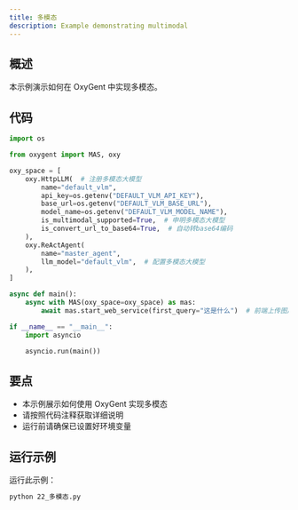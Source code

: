 ```yaml
---
title: 多模态
description: Example demonstrating multimodal
---
```


## 概述

本示例演示如何在 OxyGent 中实现多模态。

## 代码

```python
import os

from oxygent import MAS, oxy

oxy_space = [
    oxy.HttpLLM(  # 注册多模态大模型
        name="default_vlm",
        api_key=os.getenv("DEFAULT_VLM_API_KEY"),
        base_url=os.getenv("DEFAULT_VLM_BASE_URL"),
        model_name=os.getenv("DEFAULT_VLM_MODEL_NAME"),
        is_multimodal_supported=True,  # 申明多模态大模型
        is_convert_url_to_base64=True,  # 自动转base64编码
    ),
    oxy.ReActAgent(
        name="master_agent",
        llm_model="default_vlm",  # 配置多模态大模型
    ),
]

async def main():
    async with MAS(oxy_space=oxy_space) as mas:
        await mas.start_web_service(first_query="这是什么")  # 前端上传图片附件

if __name__ == "__main__":
    import asyncio

    asyncio.run(main())
```

## 要点

- 本示例展示如何使用 OxyGent 实现多模态
- 请按照代码注释获取详细说明
- 运行前请确保已设置好环境变量

## 运行示例

运行此示例：

```bash
python 22_多模态.py
```
